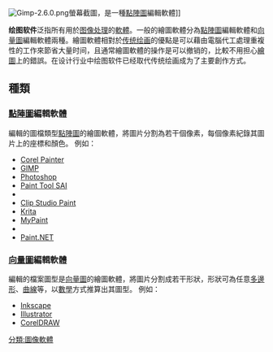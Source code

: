 {{unreferenced|time=2019-06}}
[[File:Gimp-2.6.0.png|thumb]]螢幕截圖，是一種[[點陣圖|點陣圖]]編輯軟體]]

'''绘图软件'''泛指所有用於[[图像处理|图像处理]]的[[軟體|軟體]]。一般的繪圖軟體分為[[點陣圖|點陣圖]]編輯軟體和[[向量圖|向量圖]]編輯軟體兩種。繪圖軟體相對於[[绘画|传统绘画]]的優點是可以藉由電腦代工處理重複性的工作來節省大量时间，且通常繪圖軟體的操作是可以撤销的，比較不用担心[[绘画|繪圖]]上的錯誤。在设计行业中绘图软件已经取代传统绘画成为了主要創作方式。

==種類==
===[[點陣圖|點陣圖]]編輯軟體===
編輯的圖檔類型[[點陣圖|點陣圖]]的繪圖軟體，將圖片分割為若干個像素，每個像素紀錄其圖片上的座標和顏色。
例如：
* [[Corel_Painter|Corel Painter]]
* [[GIMP|GIMP]]
* [[Photoshop|Photoshop]]
* [[Paint_Tool_SAI|Paint Tool SAI]]
* {{Link-ja|IllustStudio|IllustStudio}}
* [[Clip_Studio_Paint|Clip Studio Paint]]
* [[Krita|Krita]]
* [[MyPaint|MyPaint]]
* {{Link-ja|openCanvas|openCanvas}}
* [[Paint.NET|Paint.NET]]

===[[向量圖|向量圖]]編輯軟體===
編輯的檔案圖型是[[向量圖|向量圖]]的繪圖軟體，將圖片分割成若干形狀，形狀可為任意[[多邊形|多邊形]]、[[曲線|曲線]]等，以[[數學|數學]]方式推算出其圖型。
例如：
* [[Inkscape|Inkscape]]
* [[Illustrator|Illustrator]]
* [[CorelDRAW|CorelDRAW]]

[[分類:圖像軟體|分類:圖像軟體]]